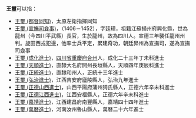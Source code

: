'''王璽'''可以指：
* [[王璽_(都督同知)|王璽 (都督同知)]]，太原左衛指揮同知
* [[王璽_(宣撫司僉事)|王璽 (宣撫司僉事)]]，（1406－1452），字廷璋，祖籍江蘇揚州府興化縣，世為龍州（今四川平武縣）長官，生於龍州，故為四川人。宣德三年襲任龍州州判。旋田西戎犯邊，他率士兵平定，累建奇功，朝廷昇州為宣撫司，遂為宣撫司僉事
* [[王璽_(成化進士)|王璽 (成化進士)]]，[[四川省|四川省]][[重慶府|重慶府]][[合州|合州]]人，成化二十三年丁未科進士
* [[王璽_(天順進士)|王璽 (天順進士)]]，直隸大名府開州長垣縣人，天順四年庚辰科進士
* [[王璽_(正統進士)|王璽 (正統進士)]]，直隸和州人，正統十三年進士
* [[王璽_(弘治進士)|王璽 (弘治進士)]]，江西吉安府廬陵縣人，弘治九年進士
* [[王璽_(正德山西進士)|王璽 (正德山西進士)]]，山西平陽府蒲州猗氏縣人，正德六年辛未科進士
* [[王璽_(正德江西進士)|王璽 (正德江西進士)]]，江西安福縣人，正德六年辛未科進士
* [[王璽_(嘉靖進士)|王璽 (嘉靖進士)]]，江西建昌府南豐縣人，嘉靖四十四年進士
* [[王璽_(萬曆進士)|王璽 (萬曆進士)]]，河南汝州魯山縣人，萬曆二十六年進士

{{Disambiguation|Cat=二字王姓人名消歧义}}